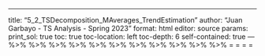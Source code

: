 ---
title: "5_2_TSDecomposition_MAverages_TrendEstimation"
author: "Juan Garbayo - TS Analysis - Spring 2023"
format: html
editor: source
params:
  print_sol: true
toc: true
toc-location: left
toc-depth: 6
self-contained: true
--- %>% %>% %>% %>% %>% %>% %>% %>% %>% %>% %>% = = = = 